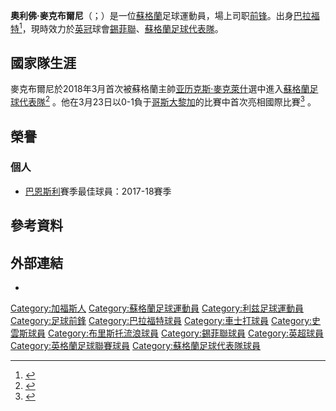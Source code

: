 {{noteta
|G1=英超|G2=足球|G3=FAcup
|T=zh-hans:奥利弗·麦克布尔尼;zh-hk:奧利華·麥般尼;zh-tw:奧利佛·麥克布爾尼;
|1=zh-hans:奥利弗;zh-hk:奧利華;zh-tw:奧利佛;
|2=zh-hans:麦克布尔尼;zh-hk:麥般尼;zh-tw:麥克布爾尼;
}}
{{Infobox Football biography 2
| playername        = 奧利佛·麥克布爾尼<br />''Oliver McBurnie''
| image    = 
| fullname = Oliver McBurnie
| birth_date    = {{birth date and age|df=y|1996|6|4}}
| birth_place     = {{ENG}}[[列斯|列斯]]
| height      = {{height|m=1.88}}
| position            = [[前鋒_(足球)|前鋒]]
| currentclub         = [[谢菲尔德联足球俱乐部|錫菲聯]]
| clubnumber          = 9
| youthyears         = 
| youthclubs         = [[布拉德福德足球俱樂部|巴拉福特]]
| years1 = 2013-2015 | clubs1 = [[布拉德福德足球俱樂部|巴拉福特]]           | caps1 = 15 | goals1 = 0
| years2 = 2015    | clubs2  = → [[車士打足球俱樂部|車士打]] (借用)| caps2  = 4 | goals2 = 1
| years3 = 2015    | clubs3  = → [[車士打足球俱樂部|車士打]] (借用)| caps3  = 10 | goals3 = 4
| years4 = 2015-2019 | clubs4 = [[斯旺西城足球俱乐部|斯旺西]] | caps4 = 58 | goals4 = 22
| years5 = 2015     | clubs5 = → [[纽波特郡足球俱乐部|新港郡]] (借用)       | caps5 = 3  | goals5 = 3
| years6 = 2016     | clubs6 = → [[布里斯托尔流浪者足球俱乐部|布里斯托尔流浪]] (借用)       | caps6 = 5  | goals6 = 0
| years7 = 2018     | clubs7 = → [[班士利足球會|班士利]] (借用)       | caps7 = 17  | goals7 = 9
| years8 = 2019-   | clubs8 = [[谢菲尔德联足球俱乐部|錫菲聯]] | caps8 = 75 | goals8 = 7
| nationalyears1      = 2014-15
| nationalteam1       = [[蘇格蘭19歲以下足球代表隊|蘇格蘭U19]] 
| nationalcaps1       = 4
| nationalgoals1      = 1
| nationalyears2      = 2015-2017
| nationalteam2       = [[蘇格蘭21歲以下足球代表隊|蘇格蘭U21]] 
| nationalcaps2       = 10
| nationalgoals2      = 2
| nationalyears3      = 2018-
| nationalteam3       = [[蘇格蘭足球代表隊|蘇格蘭]] 
| nationalcaps3       = 16
| nationalgoals3      = 0
| pcupdate            = 2022年2月10日
| ntupdate            = 2021年3月31日
}}
'''奧利佛·麥克布爾尼'''（{{lang-en|'''Oliver McBurnie'''}}；{{bd|1996年|6月4日|catidx=McBurnie, Oliver}}）是一位[[蘇格蘭|蘇格蘭]]足球運動員，場上司职[[前鋒_(足球)|前锋]]。出身[[布拉德福德城足球俱樂部|巴拉福特]]<ref>{{cite web |url=http://www1.skysports.com/football/news/11745/9746772/mcburnie-heads-back-to-chester|title=McBurnie heads back to Chester |date=2015-03-06|accessdate=2015-03-06|publisher=Sky Sports|archive-date=2018-10-15|archive-url=https://web.archive.org/web/20181015080245/https://www.skysports.com/football/news/11745/9746772/mcburnie-heads-back-to-chester|dead-url=no}}</ref>，現時效力於[[英冠|英冠]]球會[[谢菲尔德联足球俱乐部|錫菲聯]]、[[蘇格蘭足球代表隊|蘇格蘭足球代表隊]]。

== 國家隊生涯 ==
麥克布爾尼於2018年3月首次被蘇格蘭主帥[[亚历克斯·麥克萊什|亚历克斯·麥克萊什]]選中進入[[蘇格蘭足球代表隊|蘇格蘭足球代表隊]]<ref>{{cite web |url=https://www.bbc.co.uk/sport/football/43369364 |title=Six new faces in Alex McLeish's Scotland squad for March friendlies |work=BBC Sport |date=2018-03-12 |access-date=2022-02-11 |archive-date=2020-11-15 |archive-url=https://web.archive.org/web/20201115060846/https://www.bbc.co.uk/sport/football/43369364 }}</ref> 。他在3月23日以0-1負于[[哥斯達黎加國家足球隊|哥斯大黎加]]的比賽中首次亮相國際比賽<ref>{{cite web|url=https://www.scotsman.com/sport/football/teams/scotland/striker-oli-mcburnie-is-pick-of-the-five-scotland-debutants-1-4712103|title=Striker Oli McBurnie is pick of the five Scotland debutants|work=The Scotsman|date=2018-03-23|access-date=2022-02-11|archive-date=2018-07-02|archive-url=https://web.archive.org/web/20180702122329/https://www.scotsman.com/sport/football/teams/scotland/striker-oli-mcburnie-is-pick-of-the-five-scotland-debutants-1-4712103}}</ref> 。

== 榮譽 ==
=== 個人 ===
*[[巴恩斯利足球俱乐部|巴恩斯利]]賽季最佳球員：2017-18賽季

==參考資料==
{{Reflist}}

==外部連結==
*{{Soccerway}}

{{錫菲聯球員名單}}

{{DEFAULTSORT:McBurnie, Oliver}}
[[Category:加福斯人|Category:加福斯人]]
[[Category:蘇格蘭足球運動員|Category:蘇格蘭足球運動員]]
[[Category:利兹足球運動員|Category:利兹足球運動員]]
[[Category:足球前鋒|Category:足球前鋒]]
[[Category:巴拉福特球員|Category:巴拉福特球員]]
[[Category:車士打球員|Category:車士打球員]]
[[Category:史雲斯球員|Category:史雲斯球員]]
[[Category:布里斯托流浪球員|Category:布里斯托流浪球員]]
[[Category:錫菲聯球員|Category:錫菲聯球員]]
[[Category:英超球員|Category:英超球員]]
[[Category:英格蘭足球聯賽球員|Category:英格蘭足球聯賽球員]]
[[Category:蘇格蘭足球代表隊球員|Category:蘇格蘭足球代表隊球員]]